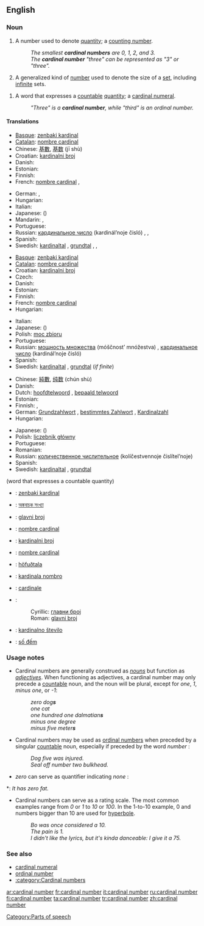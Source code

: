 {{wikipedia}}
==English==

===Noun===
{{en-noun|sg=[[cardinal]] [[number]]}}

# A number used to denote [[quantity]]; a [[counting number]].
#: ''The smallest '''cardinal numbers''' are 0, 1, 2, and 3.''
#: ''The '''cardinal number''' "three" can be represented as "3" or "three".''
# {{mathematics}} A generalized kind of [[number]] used to denote the size of a [[set]], including [[infinite]] sets.
<!--Is this true? "Infinite" is not a cardinal number by definition, because its magnitude is not known-->
<!--Yes. See any mathematics text or the Wikipedia article-->
# {{context|grammar}} A word that expresses a [[countable]] [[quantity]]; a [[cardinal numeral]].
#: ''"Three" is a '''cardinal number''', while "third" is an ordinal number.''
<!--Does this definition differ in any essential sense from the first definition?-->
<!--Yes; in the most essential way possible.-->

====Translations====
{{trans-top|number denoting quantity}}
* [[Basque]]: [[zenbaki kardinal]]
* [[Catalan]]: [[nombre cardinal]] {{m}}
* Chinese: [[基數]], [[基数]] (jī shù)
* Croatian: [[kardinalni broj#Croatian|kardinalni broj]] {{m}}
* Danish: {{t-|da|kardinaltal|n}}
* Estonian: {{t|et|kardinaalarv}}
* Finnish: {{t+|fi|kardinaaliluku}}
* French: [[nombre cardinal]] {{m}},  {{t|fr|nombre cardinal|m}}
{{trans-mid}}
* German: {{t|de|Kardinalzahl|f}},  {{t|de|Grundzahl|f}}
* Hungarian: {{t-|hu|tőszám}}
* Italian: {{t-|it|numero cardinale|m}}
* Japanese: {{t+|ja|基数|tr=kisū}} ({{Jpan|きすう}})
* Mandarin: {{t|zh|基數|sc=Hani}},  {{t|zh|基数|tr=jīshù|sc=Hani}}
* Portuguese: {{t-|pt|número cardinal|m}}
* Russian: [[кардинальное число]] (kardinál’noje čisló) {{n}},  {{t|ru|количественное числительное|n|tr=kolíčestvennoje čislítel’noje|sc=Cyrl}},  {{t|ru|кардинальное число|n|tr=kardinál’noje čisló|sc=Cyrl}}
* Spanish: {{t+|es|número cardinal|m}}
* Swedish: [[kardinaltal]] {{n}}, [[grundtal]] {{n}},  {{t|sv|kardinaltal|n}},  {{t|sv|grundtal|n}}
{{trans-bottom}}

{{trans-top|number used to denote the size of a set}}
* [[Basque]]: [[zenbaki kardinal]]
* [[Catalan]]: [[nombre cardinal]] {{m}}
* Croatian: [[kardinalni broj#Croatian|kardinalni broj]] {{m}}
* Czech: {{t-|cs|kardinální číslo|n}}
* Danish: {{t-|da|kardinaltal|n}}
* Estonian: {{t|et|hulga võimsus}}
* Finnish: {{t+|fi|kardinaaliluku}}
* French: [[nombre cardinal]] {{m}}
* Hungarian: {{t-|hu|számosság}}
{{trans-mid}}
* Italian: {{t-|it|numero cardinale|m}}
* Japanese: {{t|ja|集合数|tr=shūgōsū}} ({{Jpan|しゅうごうすう}})
* Polish: [[moc zbioru]] {{f}}
* Portuguese: {{t-|pt|número cardinal|m}}
* Russian: [[мощность множества]] (móščnost’ mnóžestva) {{f}}, [[кардинальное число]] (kardinál’noje čisló) {{n}}
* Spanish: {{t+|es|número cardinal|m}}
* Swedish: [[kardinaltal]] {{n}}, [[grundtal]] {{n}} (''if finite'')
{{trans-bottom}}

{{trans-top|word that expresses a countable quantity}}
* Chinese: [[純數]], [[纯数]] (chún shù)
* Danish: {{t-|da|kardinaltal|n}}
* Dutch: [[hoofdtelwoord]] {{n}}, [[bepaald telwoord]] {{n}}
* Estonian: {{t|et|põhiarv}}
* Finnish: {{t-|fi|perusluku}}, {{t+|fi|kardinaaliluku}}
* German: [[Grundzahlwort]] {{n}}, [[bestimmtes Zahlwort]] {{n}}, [[Kardinalzahl]] {{f}}
* Hungarian: {{t-|hu|tőszámnév}}
{{trans-mid}}
* Japanese: {{t+|ja|基数|tr=kisū}} ({{Jpan|きすう}})
* Polish: [[liczebnik główny]] {{m}}
* Portuguese: {{t+|pt|numeral cardinal}}
* Romanian: {{t-|ro|numeral cardinal}}
* Russian: [[количественное числительное]] (kolíčestvennoje čislítel’noje) {{n}}
* Spanish: {{t-|es|adjetivo cardinal|m}}
* Swedish: [[kardinaltal]] {{n}}, [[grundtal]] {{n}}
{{trans-bottom}}

{{checktrans-top}}
(word that expresses a countable quantity)
* {{ttbc|Basque}}: [[zenbaki kardinal]]
* {{ttbc|Bengali}}: [[অঙ্কবাচক সংখ্যা]]
* {{ttbc|Bosnian}}: [[glavni broj#Bosnian|glavni broj]] {{m}}
* {{ttbc|Catalan}}: [[nombre cardinal]] {{m}}
* {{ttbc|Croatian}}: [[kardinalni broj#Croatian|kardinalni broj]] {{m}}
* {{ttbc|French}}: [[nombre cardinal]] {{m}}
{{checktrans-mid}}
* {{ttbc|Icelandic}}: [[höfuðtala]]
* {{ttbc|Ido}}: [[kardinala nombro]]
* {{ttbc|Latin}}: [[cardinale]]
* {{ttbc|Serbian}}:
*: Cyrillic: [[главни број#Serbian|главни број]] {{m}}
*: Roman: [[glavni broj#Serbian|glavni broj]] {{m}}
* {{ttbc|Slovene}}: [[kardinalno število]] {{n}}
* {{ttbc|Vietnamese}}: [[số đếm]]
{{checktrans-bottom}}

===Usage notes===
* Cardinal numbers are generally construed as ''[[noun]]s'' but function as ''[[adjective]]s''.  When functioning as adjectives, a cardinal number may only precede a [[countable]] noun, and the noun will be plural, except for ''one'', ''1'', ''minus one'', or ''-1'':
*: ''zero dog'''s''' ''
*: ''one cat''
*: ''one hundred one dalmatian'''s''' ''
*: ''minus one degree''
*: ''minus five meter'''s''' ''
* Cardinal numbers may be used as [[ordinal number]]s when <!--followed or -->preceded by a singular [[countable]] noun, especially if preceded by the word ''number'' <!--or ''the''-->:
*: ''Dog five was injured.''
*: ''Seal off number two bulkhead.''
* <!--''One'' and -->''zero'' can serve as quantifier<!--s--> indicating <!--effectively ''all'' and--> ''none''<!--, respectively-->:
<!--*:''The law requires residency of one year.'' ("one" does not indicate "all" in this sentence)-->
*: ''It has zero fat.''
* Cardinal numbers can serve as a rating scale. The most common examples range from ''0'' or ''1'' to ''10'' or ''100''. In the 1-to-10 example, 0 and numbers bigger than 10 are used for [[hyperbole]].
*: ''Bo was once considered a 10.''
*: ''The pain is 1.''
*: ''I didn't like the lyrics, but it's kinda danceable: I give it a 75.''
<!--Sure they can, but so can any other set of numbers-->

===See also===
* [[cardinal numeral]]
* [[ordinal number]]
* [[:category:Cardinal numbers]]

[[Category:Parts of speech]]

[[ar:cardinal number]]
[[fr:cardinal number]]
[[it:cardinal number]]
[[ru:cardinal number]]
[[fi:cardinal number]]
[[ta:cardinal number]]
[[tr:cardinal number]]
[[zh:cardinal number]]